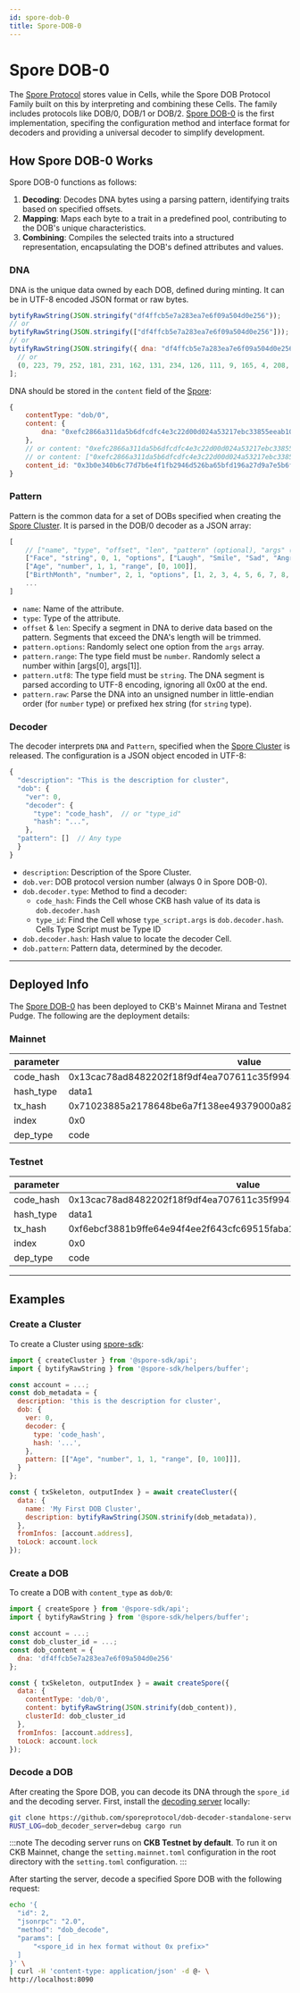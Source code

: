 ```yaml
---
id: spore-dob-0
title: Spore-DOB-0
---
```


# Spore DOB-0

The [Spore Protocol](/docs/ecosystem-scripts/spore-protocol) stores value in Cells, while the Spore DOB Protocol Family built on this by interpreting and combining these Cells. The family includes protocols like DOB/0, DOB/1 or DOB/2. [Spore DOB-0](https://github.com/sporeprotocol/spore-dob-0) is the first implementation, specifing the configuration method and interface format for decoders and providing a universal decoder to simplify development.

## How Spore DOB-0 Works

Spore DOB-0 functions as follows:

1. **Decoding**: Decodes DNA bytes using a parsing pattern, identifying traits based on specified offsets.
2. **Mapping**: Maps each byte to a trait in a predefined pool, contributing to the DOB's unique characteristics.
3. **Combining**: Compiles the selected traits into a structured representation, encapsulating the DOB's defined attributes and values.

### DNA

DNA is the unique data owned by each DOB, defined during minting. It can be in UTF-8 encoded JSON format or raw bytes.

```js
bytifyRawString(JSON.stringify("df4ffcb5e7a283ea7e6f09a504d0e256"));
// or
bytifyRawString(JSON.stringify(["df4ffcb5e7a283ea7e6f09a504d0e256"]));
// or
bytifyRawString(JSON.stringify({ dna: "df4ffcb5e7a283ea7e6f09a504d0e256" }))[
  // or
  (0, 223, 79, 252, 181, 231, 162, 131, 234, 126, 111, 9, 165, 4, 208, 226, 86)
];
```

DNA should be stored in the `content` field of the [Spore](/docs/ecosystem-scripts/spore-protocol#spore):

```js
{
    contentType: "dob/0",
    content: {
        dna: "0xefc2866a311da5b6dfcdfc4e3c22d00d024a53217ebc33855eeab1068990ed9d"
    },
    // or content: "0xefc2866a311da5b6dfcdfc4e3c22d00d024a53217ebc33855eeab1068990ed9d",
    // or content: ["0xefc2866a311da5b6dfcdfc4e3c22d00d024a53217ebc33855eeab1068990ed9d"]
    content_id: "0x3b0e340b6c77d7b6e4f1fb2946d526ba65bfd196a27d9a7e5b6f06b82af5d07e"
}

```

### Pattern

Pattern is the common data for a set of DOBs specified when creating the [Spore Cluster](/docs/ecosystem-scripts/spore-protocol#cluster). It is parsed in the DOB/0 decoder as a JSON array:

```js
[
    // ["name", "type", "offset", "len", "pattern" (optional), "args" (Optional)]
    ["Face", "string", 0, 1, "options", ["Laugh", "Smile", "Sad", "Angry"]],
    ["Age", "number", 1, 1, "range", [0, 100]],
    ["BirthMonth", "number", 2, 1, "options", [1, 2, 3, 4, 5, 6, 7, 8, 9, 10, 11, 12]]
    ...
]
```

- `name`: Name of the attribute.
- `type`: Type of the attribute.
- `offset` & `len`: Specify a segment in DNA to derive data based on the pattern. Segments that exceed the DNA's length will be trimmed.
- `pattern.options`: Randomly select one option from the `args` array.
- `pattern.range`: The type field must be `number`. Randomly select a number within [args[0], args[1]].
- `pattern.utf8`: The type field must be `string`. The DNA segment is parsed according to UTF-8 encoding, ignoring all 0x00 at the end.
- `pattern.raw`: Parse the DNA into an unsigned number in little-endian order (for `number` type) or prefixed hex string (for `string` type).

### Decoder

The decoder interprets `DNA` and `Pattern`, specified when the [Spore Cluster](/docs/ecosystem-scripts/spore-protocol#cluster) is released. The configuration is a JSON object encoded in UTF-8:

```js
{
  "description": "This is the description for cluster",
  "dob": {
    "ver": 0,
    "decoder": {
      "type": "code_hash",  // or "type_id"
      "hash": "...",
    },
  "pattern": []  // Any type
  }
}
```

- `description`: Description of the Spore Cluster.
- `dob.ver`: DOB protocol version number (always 0 in Spore DOB-0).
- `dob.decoder.type`: Method to find a decoder:
  - `code_hash`: Finds the Cell whose CKB hash value of its data is `dob.decoder.hash`
  - `type_id`: Find the Cell whose `type_script.args` is `dob.decoder.hash`. Cells Type Script must be Type ID
- `dob.decoder.hash`: Hash value to locate the decoder Cell.
- `dob.pattern`: Pattern data, determined by the decoder.

---

## Deployed Info

The [Spore DOB-0](https://github.com/sporeprotocol/spore-dob-0) has been deployed to CKB's Mainnet Mirana and Testnet Pudge. The following are the deployment details:

### Mainnet

| parameter | value                                                              |
| --------- | ------------------------------------------------------------------ |
| code_hash | 0x13cac78ad8482202f18f9df4ea707611c35f994375fa03ae79121312dda9925c |
| hash_type | data1                                                              |
| tx_hash   | 0x71023885a2178648be6a7f138ee49379000a82cda98dd8adabee99eaaca42fde |
| index     | 0x0                                                                |
| dep_type  | code                                                               |

### Testnet

| parameter | value                                                              |
| --------- | ------------------------------------------------------------------ |
| code_hash | 0x13cac78ad8482202f18f9df4ea707611c35f994375fa03ae79121312dda9925c |
| hash_type | data1                                                              |
| tx_hash   | 0xf6ebcf3881b9ffe64e94f4ee2f643cfc69515faba1dadf4a9e4a7d3f9ecc4094 |
| index     | 0x0                                                                |
| dep_type  | code                                                               |

---

## Examples

### Create a Cluster

To create a Cluster using [spore-sdk](https://github.com/sporeprotocol/spore-sdk):

```js
import { createCluster } from '@spore-sdk/api';
import { bytifyRawString } from '@spore-sdk/helpers/buffer';

const account = ...;
const dob_metadata = {
  description: 'this is the description for cluster',
  dob: {
    ver: 0,
    decoder: {
      type: 'code_hash',
      hash: '...',
    },
    pattern: [["Age", "number", 1, 1, "range", [0, 100]]],
  }
};

const { txSkeleton, outputIndex } = await createCluster({
  data: {
    name: 'My First DOB Cluster',
    description: bytifyRawString(JSON.strinify(dob_metadata)),
  },
  fromInfos: [account.address],
  toLock: account.lock
});
```

### Create a DOB

To create a DOB with `content_type` as `dob/0`:

```js
import { createSpore } from '@spore-sdk/api';
import { bytifyRawString } from '@spore-sdk/helpers/buffer';

const account = ...;
const dob_cluster_id = ...;
const dob_content = {
  dna: 'df4ffcb5e7a283ea7e6f09a504d0e256'
};

const { txSkeleton, outputIndex } = await createSpore({
  data: {
    contentType: 'dob/0',
    content: bytifyRawString(JSON.strinify(dob_content)),
    clusterId: dob_cluster_id
  },
  fromInfos: [account.address],
  toLock: account.lock
});
```

### Decode a DOB

After creating the Spore DOB, you can decode its DNA through the `spore_id` and the decoding server. First, install the [decoding server](https://github.com/sporeprotocol/dob-decoder-standalone-server) locally:

```bash
git clone https://github.com/sporeprotocol/dob-decoder-standalone-server
RUST_LOG=dob_decoder_server=debug cargo run
```

:::note
The decoding server runs on **CKB Testnet by default**. To run it on CKB Mainnet, change the `setting.mainnet.toml` configuration in the root directory with the `setting.toml` configuration.
:::

After starting the server, decode a specified Spore DOB with the following request:

```bash
echo '{
  "id": 2,
  "jsonrpc": "2.0",
  "method": "dob_decode",
  "params": [
      "<spore_id in hex format without 0x prefix>"
  ]
}' \
| curl -H 'content-type: application/json' -d @- \
http://localhost:8090
```
